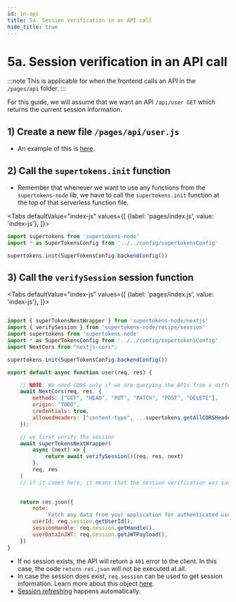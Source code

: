 ```yaml
---
id: in-api
title: 5a. Session verification in an API call
hide_title: true
---
```


<!-- COPY DOCS -->
<!-- ./thirdpartyemailpassword/nextjs/session-verification/in-api.mdx -->


# 5a. Session verification in an API call

:::note
This is applicable for when the frontend calls an API in the `/pages/api` folder.
:::

For this guide, we will assume that we want an API `/api/user GET` which returns the current session information.

## 1) Create a new file `/pages/api/user.js`
- An example of this is [here](https://github.com/supertokens/next.js/blob/canary/examples/with-supertokens/pages/api/user.js).

## 2) Call the `supertokens.init` function
- Remember that whenever we want to use any functions from the `supertokens-node` lib, we have to call the `supertokens.init` function at the top of that serverless function file.


<Tabs
defaultValue="index-js"
values={[
{label: 'pages/index.js', value: 'index-js'},
]}>
<TabItem value="index-js">

```jsx
import supertokens from 'supertokens-node'
import * as SuperTokensConfig from '../../config/supertokensConfig'

supertokens.init(SuperTokensConfig.backendConfig())
```
</TabItem>
</Tabs>



## 3) Call the `verifySession` session function

<Tabs
defaultValue="index-js"
values={[
{label: 'pages/index.js', value: 'index-js'},
]}>
<TabItem value="index-js">

```jsx

import { superTokensNextWrapper } from 'supertokens-node/nextjs'
import { verifySession } from 'supertokens-node/recipe/session'
import supertokens from 'supertokens-node'
import * as SuperTokensConfig from '../../config/supertokensConfig'
import NextCors from "nextjs-cors";

supertokens.init(SuperTokensConfig.backendConfig())

export default async function user(req, res) {

    // NOTE: We need CORS only if we are querying the APIs from a different origin
    await NextCors(req, res, {
        methods: ["GET", "HEAD", "PUT", "PATCH", "POST", "DELETE"],
        origin: "TODO",
        credentials: true,
        allowedHeaders: ["content-type", ...supertokens.getAllCORSHeaders()],
    });

    // we first verify the session 
    await superTokensNextWrapper(
        async (next) => {
            return await verifySession()(req, res, next)
        },
        req, res
    )
    // if it comes here, it means that the session verification was successful

    
    return res.json({
        note:
            'Fetch any data from your application for authenticated user after using verifySession middleware',
        userId: req.session.getUserId(),
        sessionHandle: req.session.getHandle(),
        userDataInJWT: req.session.getJWTPayload(),
    })
}

```   
</TabItem>
</Tabs>

- If no session exists, the API will return a `401` error to the client. In this case, the code `return res.json` will not be executed at all.
- In case the session does exist, `req.session` can be used to get session information. Learn more about this object [here](../../common-customizations/sessions/session-verification#reqsession-object).
- [Session refreshing](../../common-customizations/sessions/about#overview-of-session-flow-) happens automatically.
